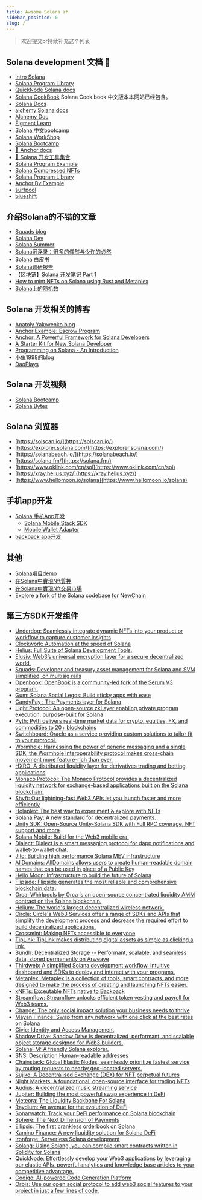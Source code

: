```yaml
---
title: Awsome Solana zh
sidebar_position: 0
slug: /
---
```




> 欢迎提交pr持续补充这个列表

## Solana development 文档 📄

- [Intro Solana](https://www.soldev.app/course)
- [Solana Program Library](https://spl.solana.com/)
- [QuickNode Solana docs](https://www.quicknode.com/guides/welcome)
- [Solana CookBook](https://solanacookbook.com/) Solana Cook book 中文版本本网站已经包含。
- [Solana Docs](https://solana.com/zh/docs)
- [alchemy Solana docs](https://docs.alchemy.com/reference/solana-api-quickstart)
- [Alchemy Doc](https://docs.alchemy.com/)
- [Figment Learn](https://learn.figment.io/protocols/solana)
- [Solana 中文bootcamp](https://www.solanazh.com/)
- [Solana WorkShop](https://github.com/solana-workshops)
- [Solana Bootcamp](https://github.com/solana-developers/pirate-bootcamp)
- [🚢 Anchor docs](https://www.anchor-lang.com/docs)
- [🔧 Solana 开发工具集合](https://github.com/solana-developers/solana-tools)
- [Solana Program Example](https://github.com/solana-developers/program-examples)
- [Solana Compressed NFTs](https://github.com/solana-developers/compressed-nfts)
- [Solana Program Library](https://github.com/solana-labs/solana-program-library.git)
- [Anchor By Example](https://examples.anchor-lang.com/)
- [surfpool](https://surfpool.run)
- [blueshift](https://learn.blueshift.gg/zh-CN)

## 介绍Solana的不错的文章

- [Squads blog](https://squads.so/blog)
- [Solana Dev](https://www.soldev.app/)
- [Solana Summer](https://www.notboring.co/p/solana-summer)
- [Solana沉浮录：很多的偶然与少许的必然](https://www.theblockbeats.info/news/36742)
- [Solana 白皮书](https://docs.qq.com/pdf/DR2ZsSlpsaUppanBD?)
- [Solana调研报告](https://shimo.im/docs/8wkxtyhCXWp88JDD)
- [【区块链】Solana 开发笔记 Part 1](https://rustmagazine.github.io/rust_magazine_2021/chapter_10/solana-learn-part1.html)
- [How to mint NFTs on Solana using Rust and Metaplex](https://mirror.xyz/anoushk.eth/HLL3JE47SJE5AnvzMVrfz7Rec7FDupXK5948aYNsDUU)
- [Solana上的随机数](https://www.daoplays.org/blog/random_numbers)

## Solana 开发相关的博客

- [Anatoly Yakovenko blog](https://medium.com/@anatolyyakovenko)
- [Anchor Example: Escrow Program](https://hackmd.io/@ironaddicteddog/anchor_example_escrow)
- [Anchor: A Powerful Framework for Solana Developers](https://hackmd.io/@ironaddicteddog/solana-anchor-escrow)
- [A Starter Kit for New Solana Developer](https://hackmd.io/@ironaddicteddog/solana-starter-kit)
- [Programming on Solana - An Introduction](https://paulx.dev/blog/2021/01/14/programming-on-solana-an-introduction/)
- [小鱼1998的blog](https://blog.csdn.net/weixin_42285518/category_11484618.html)
- [DaoPlays](https://www.daoplays.org/blog)

## Solana 开发视频

- [Solana Bootcamp](https://www.youtube.com/watch?v=0P8JeL3TURU&list=PLilwLeBwGuK6NsYMPP_BlVkeQgff0NwvU)
- [Solana Bytes](https://www.youtube.com/watch?v=pRYs49MqapI&list=PLilwLeBwGuK51Ji870apdb88dnBr1Xqhm)

## Solana 浏览器

- [https://solscan.io/](https://solscan.io/)
- [https://explorer.solana.com/](https://explorer.solana.com/)
- [https://solanabeach.io/](https://solanabeach.io/)
- [https://solana.fm/](https://solana.fm/)
- [https://www.oklink.com/cn/sol](https://www.oklink.com/cn/sol)
- [https://xray.helius.xyz/](https://xray.helius.xyz/)
- [https://www.hellomoon.io/solana](https://www.hellomoon.io/solana)

## 手机app开发

- [Solana 手机App开发](https://solanamobile.com/zh/developers)
    - [Solana Mobile Stack SDK](https://github.com/solana-mobile/solana-mobile-stack-sdk#solana-mobile-stack-sdk)
    - [Mobile Wallet Adapter](https://github.com/solana-mobile/mobile-wallet-adapter)
- [backpack app开发](https://docs.xnfts.dev/getting-started/introduction)

## 其他
- [Solana項目demo](https://github.com/blocksecteam/solana_demo)
- [在Solana中實現Nft質押](https://github.com/0xShuk/NFT-Staking-Program)
- [在Solana中實現Nft交易市場](https://github.com/Aurory-Game/comptoir)
- [Explore a fork of the Solana codebase for NewChain](https://forum.makerdao.com/t/explore-a-fork-of-the-solana-codebase-for-newchain/21822/5)


## 第三方SDK开发组件

- [Underdog: Seamlessly integrate dynamic NFTs into your product or workflow to capture customer insights](https://underdog.readme.io/reference/getting-started-1)
- [Clockwork: Automation at the speed of Solana](https://docs.clockwork.xyz/welcome/readme)
- [Helius: Full Suite of Solana Development Tools.](
https://www.helius.dev/https://docs.helius.xyz/welcome/what-is-helius)
- [Elusiv: Web3’s universal encryption layer for a secure decentralized world.](
https://docs.elusiv.io/)
- [Squads:
Developer and treasury asset management for Solana and SVM simplified, on multisig rails](https://docs.squads.so/squads-v3-docs/)
- [Openbook: OpenBook is a community-led fork of the Serum V3 program.](
https://github.com/openbook-dex)
- [Gum: Solana Social Legos: Build sticky apps with ease](https://docs.gum.fun/)
- [CandyPay : The Payments layer for Solana](https://docs.candypay.fun/)
- [Light Protocol:
An open-source zkLayer enabling private program execution, purpose-built for Solana](
https://docs.lightprotocol.com/getting-started/overview)
- [Pyth:
Pyth delivers real-time market data for crypto, equities, FX, and commodities to 20+ blockchains](
https://docs.pyth.network/documentation)
- [Switchboard: Oracle as a service providing custom solutions to tailor fit to your protocol.](
https://docs.switchboard.xyz/)
- [Wormhole:
Harnessing the power of generic messaging and a single SDK, the Wormhole interoperability protocol makes cross-chain movement more feature-rich than ever.](https://docs.wormhole.com/wormhole)
- [HXRO: A distributed liquidity layer for derivatives trading and betting applications](
https://docs.hxro.network/)
- [Monaco Protocol: The Monaco Protocol provides a decentralized liquidity network for exchange-based applications built on the Solana blockchain. ](
https://docs.monacoprotocol.xyz/)
- [Shyft:
Our lightning-fast Web3 APIs let you launch faster and more efficiently](
https://docs.shyft.to/)
- [Holaplex:
The best way to experiment & explore with NFTs](https://www.holaplex.com/for-developers)
- [Solana Pay:
A new standard for decentralized payments.](
https://github.com/solana-labs/solana-pay)
- [Unity SDK:
Open-Source Unity-Solana SDK with Full RPC coverage, NFT support and more](
https://solana.unity-sdk.gg/)
- [Solana Mobile: Build for the Web3 mobile era.](
https://docs.solanamobile.com/)
- [Dialect:
Dialect is a smart messaging protocol for dapp notifications and wallet-to-wallet chat. ](https://github.com/dialectlabs)
- [Jito:
Building high performance Solana MEV infrastructure](https://github.com/jito-foundation/jito-solana)
- [AllDomains: AllDomains allows users to create human-readable domain names that can be used in place of a Public Key](https://docs.alldomains.id/protocol/)
- [Hello Moon:
Infrastructure to build the future of Solana](
https://www.hellomoon.io/developers)
- [Flipside:
Flipside generates the most reliable and comprehensive blockchain data.](
https://flipsidecrypto.xyz/)
- [Orca:
Whirlpools by Orca is an open-source concentrated liquidity AMM contract on the Solana blockchain.](
https://www.npmjs.com/package/@orca-so/whirlpools-sdk)
- [Helium: The world's largest decentralized wireless network.](
https://docs.helium.com/)
- [Circle: Circle's Web3 Services offer a range of SDKs and APIs that simplify the development process and decrease the required effort to build decentralized applications.](
https://www.circle.com/en/developers)
- [Crossmint:
Making NFTs accessible to everyone](https://docs.crossmint.com/docs)
- [TipLink: TipLink makes distributing digital assets as simple as clicking a link.](https://docs.tiplink.io/)
- [Bundlr: Decentralized Storage -- Performant, scalable, and seamless data, stored permanently on Arweave](
https://docs.bundlr.network/)
- [Thirdweb:
A simplified Solana development workflow. Intuitive dashboard and SDKs to deploy and interact with your programs.](
https://thirdweb.com/network/solana)
- [Metaplex:
Metaplex is a collection of tools, smart contracts, and more designed to make the process of creating and launching NFTs easier.](https://docs.metaplex.com/)
- [xNFTs: Exceutable NFTs native to Backpack](https://docs.xnft.gg/)
- [Streamflow: Streamflow unlocks efficient token vesting and payroll for Web3 teams.](https://docs.streamflow.finance/)
- [Change: The only social impact solution your business needs to thrive](https://docs.getchange.io/getting-started/)
- [Mayan Finance: Swap from any network with one click at the best rates on Solana](https://docs.mayan.finance/)
- [Civic: Identity and Access Management ](
https://docs.civic.com/)
- [Shadow Drive:
Shadow Drive is decentralized, performant, and scalable object storage designed for Web3 builders.](
https://docs.shadow.cloud/)
- [SolanaFM:
A friendly Solana explorer.](https://docs.solana.fm/)
- [SNS: Description
Human-readable addresses](https://github.com/Bonfida/sns-sdk)
- [Chainstack:
Global Elastic Nodes, seamlessly prioritize fastest service by routing requests to nearby geo-located servers.](https://chainstack.com/elastic-nodes/)
- [Sujiko:
A Decentralised Exchange (DEX) for NFT perpetual futures](
https://docs.sujiko.trade/)
- [Night Markets: A foundational, open-source interface for trading NFTs](
https://github.com/motleylabs/mtly-nightmarket)
- [Audius: A decentralized music streaming service](
https://audiusproject.github.io/api-docs/#audius-api-docs)
- [Jupiter: Building the most powerful swap experience in DeFi](https://station.jup.ag/docs/)
- [Meteora: The Liquidity Backbone For Solana](
https://docs.meteora.ag/)
- [Raydium:
An avenue for the evolution of DeFi](
https://github.com/raydium-io/raydium-sdk)
- [Sonarwatch: Track your DeFi performance on Solana blockchain](https://portfolio-api.sonar.watch/api)
- [Sphere: The Next Dimension of Payments](
https://spherepay.co/)
- [
Ellipsis: The first crankless orderbook on Solana](https://github.com/Ellipsis-Labs/phoenix-v1)
- [Kamino Finance:
A new liquidity solution for Solana DeFi](https://docs.kamino.finance/)
- [Ironforge: Serverless Solana development](https://www.ironforge.cloud/docs)
- [Solang:
Using Solang, you can compile smart contracts written in Solidity for Solana](
https://solang.readthedocs.io/en/latest/index.html)
- [QuickNode:
Effortlessly develop your Web3 applications by leveraging our elastic APIs, powerful analytics and knowledge base articles to your competitive advantage.](
https://www.quicknode.com/docs/welcome)
- [Codigo:
AI-powered Code Generation Platform](
https://codigo.ai/)
- [
Orbis: Use our open social protocol to add web3 social features to your project in just a few lines of code.](
https://useorbis.com/)
